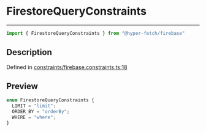

# FirestoreQueryConstraints

<div class="api-docs__separator" data-reactroot="">

---

</div><div class="api-docs__import" data-reactroot="">

```ts
import { FirestoreQueryConstraints } from "@hyper-fetch/firebase"
```

</div><div class="api-docs__section">

## Description

</div><div class="api-docs__description"><span class="api-docs__do-not-parse">



</span></div><p class="api-docs__definition">

Defined in [constraints/firebase.constraints.ts:18](https://github.com/BetterTyped/hyper-fetch/blob/cc329b91/packages/adapter-firebase/src/constraints/firebase.constraints.ts#L18)

</p><div class="api-docs__section">

## Preview

</div><div class="api-docs__preview enum">

```ts
enum FirestoreQueryConstraints {
  LIMIT = "limit"; 
  ORDER_BY = "orderBy"; 
  WHERE = "where"; 
}
```

</div>